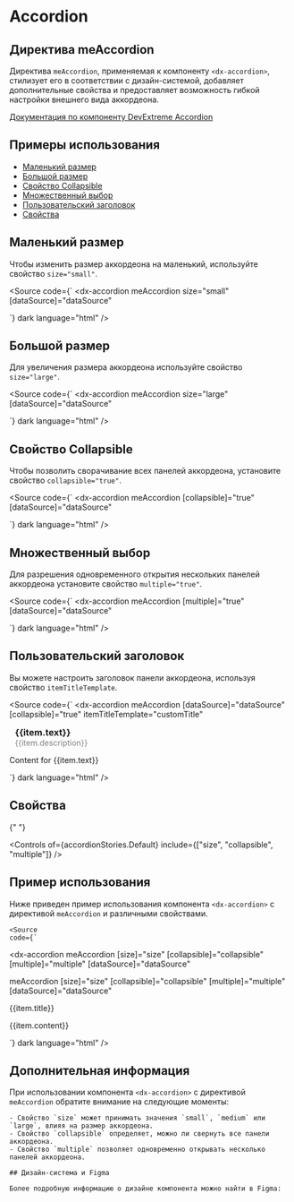 
<Meta
  title="Components/Accordion(RC)"
  component={MeAccordionDirective}
  of={accordionStories}
/>
<Meta
  title="Components/Accordion(RC)"
  component={MeAccordionDirective}
  of={accordionStories}
/>

# Accordion

## Директива meAccordion

Директива `meAccordion`, применяемая к компоненту `<dx-accordion>`, стилизует его в соответствии с дизайн-системой, добавляет дополнительные свойства и предоставляет возможность гибкой настройки внешнего вида аккордеона.

[Документация по компоненту DevExtreme Accordion](https://js.devexpress.com/Documentation/ApiReference/UI_Components/dxAccordion/)

<Source of={accordionStories.Default} dark language="html" />

## Примеры использования

- [Маленький размер](#маленький-размер)
- [Большой размер](#большой-размер)
- [Свойство Collapsible](#свойство-collapsible)
- [Множественный выбор](#множественный-выбор)
- [Пользовательский заголовок](#пользовательский-заголовок)
- [Свойства](#свойства)

## Маленький размер

Чтобы изменить размер аккордеона на маленький, используйте свойство `size="small"`.

<Source
  code={`
<dx-accordion
  meAccordion
  size="small"
  [dataSource]="dataSource"
></dx-accordion>
`}
  dark
  language="html"
/>

## Большой размер

Для увеличения размера аккордеона используйте свойство `size="large"`.

<Source
  code={`
<dx-accordion
  meAccordion
  size="large"
  [dataSource]="dataSource"
></dx-accordion>
`}
  dark
  language="html"
/>

## Свойство Collapsible

Чтобы позволить сворачивание всех панелей аккордеона, установите свойство `collapsible="true"`.

<Source
  code={`
<dx-accordion
  meAccordion
  [collapsible]="true"
  [dataSource]="dataSource"
></dx-accordion>
`}
  dark
  language="html"
/>

## Множественный выбор

Для разрешения одновременного открытия нескольких панелей аккордеона установите свойство `multiple="true"`.

<Source
  code={`
<dx-accordion
  meAccordion
  [multiple]="true"
  [dataSource]="dataSource"
></dx-accordion>
`}
  dark
  language="html"
/>

## Пользовательский заголовок

Вы можете настроить заголовок панели аккордеона, используя свойство `itemTitleTemplate`.

<Source
  code={`
<dx-accordion
  meAccordion
  [dataSource]="dataSource"
  [collapsible]="true"
  itemTitleTemplate="customTitle"
>
  <div *dxTemplate="let item of 'customTitle'">
    <div style="display: flex; align-items: flex-start;">
      <i class="dx-icon-{{item.icon}}" style="margin-right: 10px; font-size: 18px; color: #000;"></i>
      <div>
        <div style="font-weight: bold; font-size: 16px;">{{item.text}}</div>
        <div style="font-weight: inherit; color: gray; font-size: 14px;">{{item.description}}</div>
      </div>
    </div>
  </div>
  <div *dxTemplate="let item of 'item'">
    <p>Content for {{item.text}}</p>
  </div>
</dx-accordion>
`}
  dark
  language="html"
/>

## Свойства

{" "}

<Controls
  of={accordionStories.Default}
  include={["size", "collapsible", "multiple"]}
/>

## Пример использования

Ниже приведен пример использования компонента `<dx-accordion>` с директивой `meAccordion` и различными свойствами.

    <Source
    code={`

<dx-accordion
meAccordion
[size]="size"
[collapsible]="collapsible"
[multiple]="multiple"
[dataSource]="dataSource"

meAccordion
[size]="size"
[collapsible]="collapsible"
[multiple]="multiple"
[dataSource]="dataSource"

>

  <div *dxTemplate="let item of 'title'">
    <span>{{item.title}}</span>
  </div>
  <div *dxTemplate="let item of 'item'">
    <p>{{item.content}}</p>
  </div>
</dx-accordion>
`}
  dark
  language="html"
/>

## Дополнительная информация

При использовании компонента `<dx-accordion>` с директивой `meAccordion` обратите внимание на следующие моменты:

    - Свойство `size` может принимать значения `small`, `medium` или `large`, влияя на размер аккордеона.
    - Свойство `collapsible` определяет, можно ли свернуть все панели аккордеона.
    - Свойство `multiple` позволяет одновременно открывать несколько панелей аккордеона.

    ## Дизайн-система и Figma

    Более подробную информацию о дизайне компонента можно найти в Figma:
